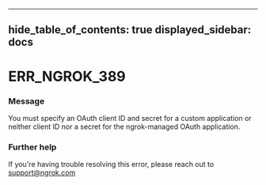 

---
hide_table_of_contents: true
displayed_sidebar: docs
---


# ERR_NGROK_389

### Message
You must specify an OAuth client ID and secret for a custom application or neither client ID nor a secret for the ngrok-managed OAuth application.

<ErrorDetails />



### Further help
If you're having trouble resolving this error, please reach out to [support@ngrok.com](mailto:support@ngrok.com?subject=Help%20with%20ERR_NGROK_389)

